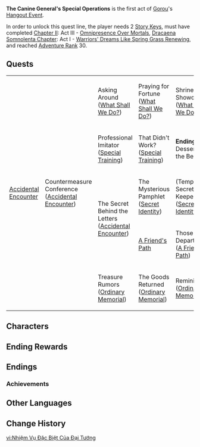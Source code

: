 {{Act Infobox
|image          = Story Card Hangout Gorou.png
|type           = Hangout
|act            = I
|character      = Gorou
|ARReq          = 40
|archonQuestReq = [[Chapter II]]: Act III - [[Omnipresence Over Mortals]]
|storyQuestReq  = [[Dracaena Somnolenta Chapter]]: Act I - [[Warriors' Dreams Like Spring Grass Renewing]]
|keyReq         = 2
}}
'''The Canine General's Special Operations ''' is the first act of [[Gorou]]'s [[Hangout Event]].

In order to unlock this quest line, the player needs 2 [[Story Key]]s, must have completed [[Chapter II]]: Act III - [[Omnipresence Over Mortals]], [[Dracaena Somnolenta Chapter]]: Act I - [[Warriors' Dreams Like Spring Grass Renewing]], and reached [[Adventure Rank]] 30.

==Quests==
{|class="wikitable" style="width:100%;"
|-
|rowspan="5"|[[Accidental Encounter]]
|rowspan="5"|Countermeasure Conference<br />([[Accidental Encounter#Countermeasure Conference|Accidental Encounter]])
|Asking Around<br />([[What Shall We Do?]])
|Praying for Fortune<br />([[What Shall We Do?#Praying for Fortune|What Shall We Do?]])
|Shrine Showdown<br />([[What Shall We Do?#Shrine Showdown|What Shall We Do?]])
|'''Ending:''' Tactical Retreat
|-
|Professional Imitator<br />([[Special Training]])
|That Didn't Work?<br />([[Special Training#That Didn't Work?|Special Training]])
|'''Ending:''' Desserts Are the Best!
|-
|rowspan="2"|The Secret Behind the Letters<br />([[Accidental Encounter#The Secret Behind the Letters|Accidental Encounter]])
|The Mysterious Pamphlet<br />([[Secret Identity]])
|(Temporary) Secret-Keeper<br />([[Secret Identity#(Temporary) Secret-Keeper|Secret Identity]])
|'''Ending:''' That's, Uh...
|-
|[[A Friend's Path]]
|Those Who Depart<br />([[A Friend's Path#Those Who Depart|A Friend's Path]])
|'''Ending:''' The Smiling Send-Off
|-
|Treasure Rumors<br />([[Ordinary Memorial]])
|The Goods Returned<br />([[Ordinary Memorial#The Goods Returned|Ordinary Memorial]])
|Reminiscence<br />([[Ordinary Memorial#Reminiscence|Ordinary Memorial]])
|'''Ending:''' Final Remembrance
|}

==Characters==
{{Character Appearances|type=Hangout Event}}

==Ending Rewards==
{{Hangout Event Rewards
|1 hangout memory = {{Card|Adventure EXP|100}}<!--
------------------->{{Card|Primogem|20}}<!--
------------------->{{Card|Guide to Light|3}}
|2 hangout memory = {{Card|Adventure EXP|100}}<!--
------------------->{{Card|Hero's Wit|5}}<!--
------------------->{{Card|Prithiva Topaz Fragment|3}}
|3 hangout memory = {{Card|Adventure EXP|100}}<!--
------------------->{{Card|Primogem|20}}<!--
------------------->{{Card|Victorious Legend|5}}
|4 hangout memory = {{Card|Adventure EXP|100}}<!--
------------------->{{Card|Hero's Wit|5}}<!--
------------------->{{Card|Prithiva Topaz Fragment|3}}
|5 hangout memory = {{Card|Adventure EXP|100}}<!--
------------------->{{Card|Primogem|20}}<!--
------------------->{{Card|Guide to Light|3}}
}}

==Endings==
{{Hangout Event Endings
|character    = Gorou
|act          = 1
|ending1      = Tactical Retreat
|ending1_text = "N&mdash;next time..."
|ending2      = Desserts Are the Best!
|ending_alt2  = Desserts Are The Best
|ending2_text = And so is being happy.
|ending3      = That's, Uh...
|ending_alt3  = That's Uh
|ending3_text = "I can't shake the feeling that there's something you're not telling me..."
|ending4      = The Smiling Send-Off
|ending4_text = "We smile when we part, so that we may smile when we meet again."
|ending5      = Final Remembrance
|ending5_text = "Let me mourn them for just a little while longer."
}}

===Achievements===
{{Achievement Topic Table|quest=The Canine General's Special Operations|requirements=1}}

==Other Languages==
{{Other Languages
|en      = The Canine General's Special Operations
|zhs     = 犬大将的特别行动
|zhs_rm  = Quǎn Dàjiāng de Tèbié Xíngdòng
|zht     = 犬大將的特別行動
|zht_rm  = Quǎn Dàjiāng de Tèbié Xíngdòng
|zh_tl   = The Canine General's Special Operations
|ja      = 犬大将の特別行動
|ja_rm   = Inu Taishou no Tokubetsu Koudou
|ja_tl   = The Canine General's Special Action
|ko      = 견대장의 특별 임무
|ko_rm   = Gyeondaejang-ui Teukppyeol Immu
|ko_tl   = The Dog General's Special Missions
|es      = ¡Operaciones especiales del General Canino!
|es_tl   = 
|fr      = Opérations spéciales du général canin
|fr_tl   = The Canine General's Special Operations
|ru      = Спецоперация генерала
|ru_tl   = 
|th      = ปฏิบัติการพิเศษของนายพลสี่ขา
|th_rm   = 
|th_tl   = The Canine General's Special Operations
|vi      = Nhiệm Vụ Đặc Biệt Của Đại Tướng
|vi_tl   = The General's Special Operation
|de      = Sondereinsatz des Hundegenerals
|de_tl   = Dog General's Special Operation
|id      = Misi Khusus sang Jenderal Anjing
|id_tl   = The Canine General's Special Missions
|pt      = Operação Especial do Cão General
|pt_tl   = 
}}

==Change History==
{{Change History|2.3}}

[[vi:Nhiệm Vụ Đặc Biệt Của Đại Tướng]]